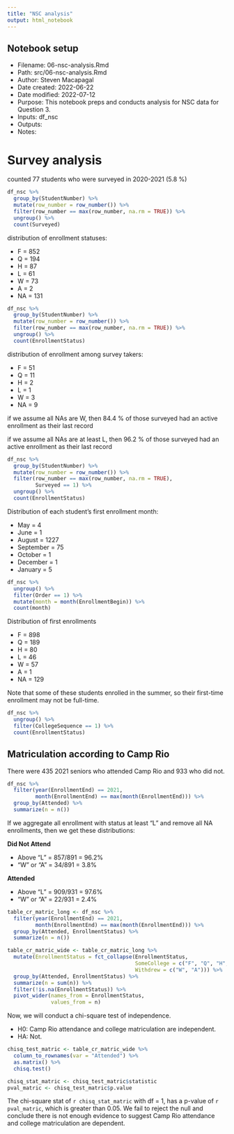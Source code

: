 ```yaml
---
title: "NSC analysis"
output: html_notebook
---
```


## Notebook setup

* Filename: 06-nsc-analysis.Rmd
* Path: src/06-nsc-analysis.Rmd
* Author: Steven Macapagal
* Date created: 2022-06-22
* Date modified: 2022-07-12
* Purpose: This notebook preps and conducts analysis for NSC data for Question 3.
* Inputs: df_nsc
* Outputs: 
* Notes:

# Survey analysis

counted 77 students who were surveyed in 2020-2021 (5.8 %)
```r
df_nsc %>%
  group_by(StudentNumber) %>%
  mutate(row_number = row_number()) %>%
  filter(row_number == max(row_number, na.rm = TRUE)) %>%
  ungroup() %>%
  count(Surveyed)
```

distribution of enrollment statuses:

* F = 852
* Q = 194
* H = 87
* L = 61
* W = 73
* A = 2
* NA = 131
```r
df_nsc %>%
  group_by(StudentNumber) %>%
  mutate(row_number = row_number()) %>%
  filter(row_number == max(row_number, na.rm = TRUE)) %>%
  ungroup() %>%
  count(EnrollmentStatus)
```


distribution of enrollment among survey takers:

* F = 51
* Q = 11
* H = 2
* L = 1
* W = 3
* NA = 9

if we assume all NAs are W, then 84.4 % of those surveyed had an active enrollment as their last record

if we assume all NAs are at least L, then 96.2 % of those surveyed had an active enrollment as their last record
```r
df_nsc %>%
  group_by(StudentNumber) %>%
  mutate(row_number = row_number()) %>%
  filter(row_number == max(row_number, na.rm = TRUE),
         Surveyed == 1) %>%
  ungroup() %>%
  count(EnrollmentStatus)
```

Distribution of each student's first enrollment month:

* May = 4
* June = 1
* August = 1227
* September = 75
* October = 1
* December = 1
* January = 5

```r
df_nsc %>%
  ungroup() %>%
  filter(Order == 1) %>%
  mutate(month = month(EnrollmentBegin)) %>%
  count(month)
```

Distribution of first enrollments

* F = 898
* Q = 189
* H = 80
* L = 46
* W = 57
* A = 1
* NA = 129

Note that some of these students enrolled in the summer, so their first-time enrollment may not be full-time.

```r
df_nsc %>%
  ungroup() %>%
  filter(CollegeSequence == 1) %>%
  count(EnrollmentStatus)
```


## Matriculation according to Camp Rio

There were 435 2021 seniors who attended Camp Rio and 933 who did not.

```r
df_nsc %>%
  filter(year(EnrollmentEnd) == 2021,
         month(EnrollmentEnd) == max(month(EnrollmentEnd))) %>%
  group_by(Attended) %>%
  summarize(n = n())
```

If we aggregate all enrollment with status at least "L" and remove all NA enrollments, then we get these distributions:

**Did Not Attend**

* Above "L" = 857/891 = 96.2%
* "W" or "A" = 34/891 = 3.8%

**Attended**

* Above "L" = 909/931 = 97.6%
* "W" or "A" = 22/931 = 2.4%

```r
table_cr_matric_long <- df_nsc %>%
  filter(year(EnrollmentEnd) == 2021,
         month(EnrollmentEnd) == max(month(EnrollmentEnd))) %>%
  group_by(Attended, EnrollmentStatus) %>%
  summarize(n = n())

table_cr_matric_wide <- table_cr_matric_long %>%
  mutate(EnrollmentStatus = fct_collapse(EnrollmentStatus,
                                         SomeCollege = c("F", "Q", "H", "L"),
                                         Withdrew = c("W", "A"))) %>%
  group_by(Attended, EnrollmentStatus) %>%
  summarize(n = sum(n)) %>%
  filter(!is.na(EnrollmentStatus)) %>%
  pivot_wider(names_from = EnrollmentStatus,
              values_from = n)
```

Now, we will conduct a chi-square test of independence.

* H0: Camp Rio attendance and college matriculation are independent.
* HA: Not.

```r
chisq_test_matric <- table_cr_matric_wide %>%
  column_to_rownames(var = "Attended") %>%
  as.matrix() %>%
  chisq.test()

chisq_stat_matric <- chisq_test_matric$statistic
pval_matric <- chisq_test_matric$p.value
```

The chi-square stat of `r chisq_stat_matric` with df = 1, has a p-value of `r pval_matric`, which is greater than 0.05. We fail to reject the null and conclude there is not enough evidence to suggest Camp Rio attendance and college matriculation are dependent.
